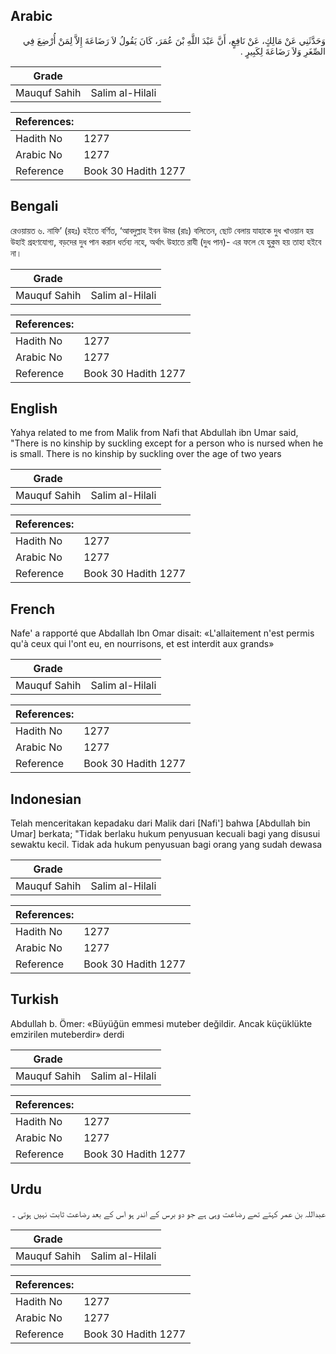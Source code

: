 ## Arabic


<div dir="rtl" lang="ar" style={{fontSize:'larger',backgroundColor:'#f8f9fa',padding:20}}>
وَحَدَّثَنِي عَنْ مَالِكٍ، عَنْ نَافِعٍ، أَنَّ عَبْدَ اللَّهِ بْنَ عُمَرَ، كَانَ يَقُولُ لاَ رَضَاعَةَ إِلاَّ لِمَنْ أُرْضِعَ فِي الصِّغَرِ وَلاَ رَضَاعَةَ لِكَبِيرٍ ‏.‏
</div>
<div style={{backgroundColor:'#f8f9fa',padding:20, marginBottom: 10}}><table> <thead> <tr> <th>Grade</th> <th></th> </tr> </thead> <tbody> <tr><td>Mauquf Sahih</td><td>Salim al-Hilali</td></tr></tbody></table><table> <thead> <tr> <th>References:</th> <th></th> </tr> </thead> <tbody><tr><td>Hadith No</td><td>1277</td></tr><tr><td>Arabic No</td><td>1277</td></tr><tr><td>Reference</td><td>Book 30 Hadith 1277</td></tr></tbody></table></div>

## Bengali


<div dir="ltr" lang="bn" style={{fontSize:'larger',backgroundColor:'#f8f9fa',padding:20}}>
রেওয়ায়ত ৬. নাফি’ (রহঃ) হইতে বর্ণিত, ‘আবদুল্লাহ ইবন উমর (রাঃ) বলিতেন, ছোট বেলায় যাহাকে দুধ খাওয়ান হয় উহাই গ্রহণযোগ্য, বড়দের দুধ পান করান ধর্তব্য নহে, অর্থাৎ উহাতে রাযী (দুধ পান)- এর ফলে যে হুকুম হয় তাহা হইবে না।
</div>
<div style={{backgroundColor:'#f8f9fa',padding:20, marginBottom: 10}}><table> <thead> <tr> <th>Grade</th> <th></th> </tr> </thead> <tbody> <tr><td>Mauquf Sahih</td><td>Salim al-Hilali</td></tr></tbody></table><table> <thead> <tr> <th>References:</th> <th></th> </tr> </thead> <tbody><tr><td>Hadith No</td><td>1277</td></tr><tr><td>Arabic No</td><td>1277</td></tr><tr><td>Reference</td><td>Book 30 Hadith 1277</td></tr></tbody></table></div>

## English


<div dir="ltr" lang="en" style={{fontSize:'larger',backgroundColor:'#f8f9fa',padding:20}}>
Yahya related to me from Malik from Nafi that Abdullah ibn Umar said, "There is no kinship by suckling except for a person who is nursed when he is small. There is no kinship by suckling over the age of two years
</div>
<div style={{backgroundColor:'#f8f9fa',padding:20, marginBottom: 10}}><table> <thead> <tr> <th>Grade</th> <th></th> </tr> </thead> <tbody> <tr><td>Mauquf Sahih</td><td>Salim al-Hilali</td></tr></tbody></table><table> <thead> <tr> <th>References:</th> <th></th> </tr> </thead> <tbody><tr><td>Hadith No</td><td>1277</td></tr><tr><td>Arabic No</td><td>1277</td></tr><tr><td>Reference</td><td>Book 30 Hadith 1277</td></tr></tbody></table></div>

## French


<div dir="ltr" lang="fr" style={{fontSize:'larger',backgroundColor:'#f8f9fa',padding:20}}>
Nafe' a rapporté que Abdallah Ibn Omar disait: «L'allaitement n'est permis qu'à ceux qui l'ont eu, en nourrisons, et est interdit aux grands»
</div>
<div style={{backgroundColor:'#f8f9fa',padding:20, marginBottom: 10}}><table> <thead> <tr> <th>Grade</th> <th></th> </tr> </thead> <tbody> <tr><td>Mauquf Sahih</td><td>Salim al-Hilali</td></tr></tbody></table><table> <thead> <tr> <th>References:</th> <th></th> </tr> </thead> <tbody><tr><td>Hadith No</td><td>1277</td></tr><tr><td>Arabic No</td><td>1277</td></tr><tr><td>Reference</td><td>Book 30 Hadith 1277</td></tr></tbody></table></div>

## Indonesian


<div dir="ltr" lang="id" style={{fontSize:'larger',backgroundColor:'#f8f9fa',padding:20}}>
Telah menceritakan kepadaku dari Malik dari [Nafi'] bahwa [Abdullah bin Umar] berkata; "Tidak berlaku hukum penyusuan kecuali bagi yang disusui sewaktu kecil. Tidak ada hukum penyusuan bagi orang yang sudah dewasa
</div>
<div style={{backgroundColor:'#f8f9fa',padding:20, marginBottom: 10}}><table> <thead> <tr> <th>Grade</th> <th></th> </tr> </thead> <tbody> <tr><td>Mauquf Sahih</td><td>Salim al-Hilali</td></tr></tbody></table><table> <thead> <tr> <th>References:</th> <th></th> </tr> </thead> <tbody><tr><td>Hadith No</td><td>1277</td></tr><tr><td>Arabic No</td><td>1277</td></tr><tr><td>Reference</td><td>Book 30 Hadith 1277</td></tr></tbody></table></div>

## Turkish


<div dir="ltr" lang="tr" style={{fontSize:'larger',backgroundColor:'#f8f9fa',padding:20}}>
Abdullah b. Ömer: «Büyüğün emmesi muteber değildir. Ancak küçüklükte emzirilen muteberdir» derdi
</div>
<div style={{backgroundColor:'#f8f9fa',padding:20, marginBottom: 10}}><table> <thead> <tr> <th>Grade</th> <th></th> </tr> </thead> <tbody> <tr><td>Mauquf Sahih</td><td>Salim al-Hilali</td></tr></tbody></table><table> <thead> <tr> <th>References:</th> <th></th> </tr> </thead> <tbody><tr><td>Hadith No</td><td>1277</td></tr><tr><td>Arabic No</td><td>1277</td></tr><tr><td>Reference</td><td>Book 30 Hadith 1277</td></tr></tbody></table></div>

## Urdu


<div dir="rtl" lang="ur" style={{fontSize:'larger',backgroundColor:'#f8f9fa',padding:20}}>
عبداللہ بن عمر کہتے تھے رضاعت وہی ہے جو دو برس کے اندر ہو اس کے بعد رضاعت ثابت نہیں ہوتی ۔
</div>
<div style={{backgroundColor:'#f8f9fa',padding:20, marginBottom: 10}}><table> <thead> <tr> <th>Grade</th> <th></th> </tr> </thead> <tbody> <tr><td>Mauquf Sahih</td><td>Salim al-Hilali</td></tr></tbody></table><table> <thead> <tr> <th>References:</th> <th></th> </tr> </thead> <tbody><tr><td>Hadith No</td><td>1277</td></tr><tr><td>Arabic No</td><td>1277</td></tr><tr><td>Reference</td><td>Book 30 Hadith 1277</td></tr></tbody></table></div>
